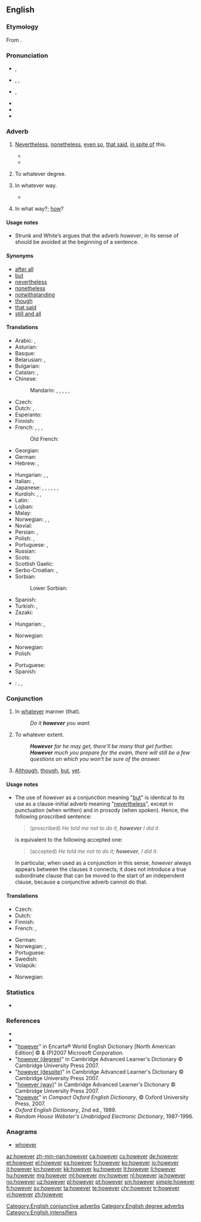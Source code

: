 ==English==
{{rfc|POS mixed up}}
===Etymology===
From {{etyl|enm|en}} {{compound|how|ever|lang=enm|nocat=1}}.

===Pronunciation===
* {{a|RP}} {{IPA|/hɑʊˈɛvə/}}, {{X-SAMPA|/haU"Ev@/}}
* {{a|US}} {{enPR|houĕvʹər}}, {{IPA|/haʊˈɛvɚ/}}, {{X-SAMPA|/haU'Ev@`/}}
* {{a|NY}} {{IPA|/hɑwɛvə/}}, {{X-SAMPA|/hAwEv@/}}
* {{audio|en-us-however.ogg|Audio (US)}}
* {{rhymes|ɛvə(r)}}
* {{hyphenation|how|ev|er}}

===Adverb===
{{en-adv|-}}

# {{context|conjunctive|lang=en}} [[nevertheless|Nevertheless]], [[nonetheless]], [[even so]], [[that said]], [[in spite of]] this.
#*{{quote-book|year=1918|author={{w|W. B. Maxwell}}
|title=The Mirror and the Lamp
|chapter=2|url=http://openlibrary.org/works/OL1097634W
|passage=''That'' the young Mr. Churchills liked—but they did not like him coming round of an evening and drinking weak whisky-and-water while he held forth on railway debentures and corporation loans. Mr. Barrett, '''however''', by fawning and flattery, seemed to be able to make not only Mrs. Churchill but everyone else do what he desired.}}
#*{{quote-magazine|date=2013-06-29|volume=407|issue=8842|page=72-3|magazine={{w|The Economist}}
|title=[http://www.economist.com/news/international/science-and-technology/21580133-how-microbes-promote-liver-cancer-overweight-punch-gut A punch in the gut]
|passage=Mostly, the microbiome is beneficial. It helps with digestion and enables people to extract a lot more calories from their food than would otherwise be possible. Research over the past few years, '''however''', has implicated it in diseases from atherosclerosis to asthma to autism.}}
#: {{usex|lang=en|He told me not to do it. '''However''', I did it anyway.}}
# {{context|degree|lang=en}} To whatever degree.
#: {{usex|lang=en|'''However''' clear you think you've been, many questions will remain.}}
# {{context|manner|lang=en}} In whatever way.
#*{{quote-magazine|date=2013-06-21|author={{w|Oliver Burkeman}}
|volume=189|issue=2|page=48|magazine={{w|The Guardian Weekly}}
|title=[http://www.theguardian.com/technology/2013/may/10/conscious-computing-twitter-facebook-google The tao of tech]
|passage= this is a result of how online advertising has traditionally worked: advertisers pay for clicks, and a click is a click, '''however''' it's obtained.}}
#: {{usex|Let me know when you've had your interview, '''however''' it goes.|lang=en}}
# {{context|chiefly|British|as an intensified form in interrogatives|lang=en}} In what way?; [[how]]?
#: {{usex|lang=en|'''However''' did you do that?}}

====Usage notes====
* {{sense|nevertheless}} Strunk and White’s ''{{w|The Elements of Style}}'' argues that the adverb ''however'', in its sense of {{term|nevertheless|lang=en}} should be avoided at the beginning of a sentence.

====Synonyms====
{{checksyns}}
* [[after all]]
* [[but]]
* [[nevertheless]]
* [[nonetheless]]
* [[notwithstanding]]
* [[though]]
* [[that said]]
* [[still and all]]

====Translations====
{{trans-top|nevertheless}}
* Arabic: {{t|ar|لكن|tr=laakin(na)}}, {{t|ar|ولكن|tr=wa-laakin(na)}}
* Asturian: {{t|ast|sin embargu}}
* Basque: {{t+|eu|haatik}}
* Belarusian: {{t|be|аднак|tr=adnak|sc=Cyrl}}, {{t|be|як бы там ні было|tr=jak by tam ni było|sc=Cyrl}}
* Bulgarian: {{t|bg|въпреки това|sc=Cyrl}}
* Catalan: {{t|ca|tanmateix}}, {{t+|ca|nogensmenys}}
* Chinese:
*: Mandarin: {{t|cmn|但是|tr=dànshì|sc=Hani}}, {{t|cmn|可是|tr=kěshì|sc=Hani}}, {{t|cmn|不過|sc=Hani}}, {{t|cmn|不过|tr=búguò|sc=Hani}}, {{t|cmn|卻|sc=Hani}}, {{t|cmn|却|tr=què|sc=Hani}}
* Czech: {{t+|cs|nicméně}}
* Dutch: {{t+|nl|daarentegen}}, {{t+|nl|echter}}
* Esperanto: {{t|eo|kontraŭe}}
* Finnish: {{t+|fi|kuitenkin}}
* French: {{t+|fr|cependant}}, {{t+|fr|pourtant}}, {{t+|fr|néanmoins}}, {{t+|fr|toutefois}}
*: Old French: {{t|fro|nepourquant}}
* Georgian: {{t|ka|მიუხედავად ამისა|sc=Geor}}
* German: {{t+|de|jedoch}}
* Hebrew: {{t|he|אף על פי כן|sc=Hebr}}, {{t|he|למרות זאת|sc=Hebr}}
{{trans-mid}}
* Hungarian: {{t+|hu|mégis}}, {{t+|hu|viszont}}, {{t+|hu|azonban}}
* Italian: {{t+|it|però}}, {{t+|it|nonostante}}
* Japanese: {{t+|ja|しかし|tr=shikashi}}, {{t+|ja|が|tr=ga}}, {{t|ja|でも|tr=demo}}, {{t|ja|けれども|tr=keredomo}}, {{t|ja|けれど|tr=keredo}}, {{t|ja|けども|tr=kedomo}}, {{t|ja|けど|tr=kedo}}
* Kurdish: {{t|ku|her wiha|sc=ku-Arab}}, {{t+|ku|dîsa jî|sc=ku-Arab}}, {{t+|ku|lê|sc=ku-Arab}}
* Latin: {{t+|la|tamen}}
* Lojban: {{t+|jbo|ku'i}}
* Malay: {{t|ms|walau bagaimana}}
* Norwegian: {{t+|no|men}}, {{t+|no|imidlertid}}, {{t|no|ikke desto mindre}}
* Novial: {{t|nov|tamen}}
* Persian: {{t+|fa|اما|tr=ammâ|sc=fa-Arab}}, {{t|fa|با این حال|sc=fa-Arab}}
* Polish: {{t+|pl|jednakże}}, {{t+|pl|jednak}}
* Portuguese: {{t+|pt|no entanto}}, {{t+|pt|entretanto}}
* Russian: {{t+|ru|однако|tr=odnáko|sc=Cyrl}}
* Scots: {{t|sco|houaniver}}
* Scottish Gaelic: {{t|gd|ge-tà}}
* Serbo-Croatian: {{t|sh|usprkos tome}}, {{t|sh|međutim}}
* Sorbian:
*: Lower Sorbian: {{t|dsb|pak}}
* Spanish: {{t+|es|sin embargo}}
* Turkish: {{t+|tr|bununla birlikte}}, {{t+|tr|ancak}}
* Zazaki: {{t|zza|labelê}}
{{trans-bottom}}

{{trans-top|to what degree}}
* Hungarian: {{t+|hu|akármennyire}}, {{t+|hu|bármennyire}}
{{trans-mid}}
* Norwegian: {{t|no|uansett hvor/hvor mye}}
{{trans-bottom}}

{{trans-top|intensifier: in what way}}
* Norwegian: {{t|no|hvordan i all verden}}
* Polish: {{t+|pl|jakkolwiek}}
{{trans-mid}}
* Portuguese: {{t|pt|por mais que}}
* Spanish: {{t|es|por más que}}
{{trans-bottom}}

{{checktrans-top}}
* {{ttbc|id}}: {{t+|id|tapi}}, {{t+|id|tetapi}}, {{t+|id|namun}}
{{trans-mid}}
{{trans-bottom}}

===Conjunction===
{{en-con}}

# In [[whatever]] manner (that).
#: ''Do it '''however''' you want.''
# To whatever extent.
#: '''''However''' far he may get, there'll be many that get further.''
#: '''''However''' much you prepare for the exam, there will still be a few questions on which you won't be sure of the answer.''
# {{context|proscribed|lang=en}} [[although|Although]], [[though]], [[but]], [[yet]].

====Usage notes====
* <p style="margin-top:0;margin-bottom:0">{{sense|although}} The use of ''however'' as a conjunction meaning "[[but]]" is identical to its use as a clause-initial adverb meaning "[[nevertheless]]", except in punctuation (when written) and in prosody (when spoken). Hence, the following proscribed sentence:</p><blockquote style="margin-top:0;margin-bottom:0"><p style="margin-top:0;margin-bottom:0">(proscribed) ''He told me not to do it, '''however''' I did it.''</p></blockquote><p style="margin-top:0;margin-bottom:0">is equivalent to the following accepted one:</p><blockquote style="margin-top:0;margin-bottom:0"><p style="margin-top:0;margin-bottom:0">(accepted) ''He told me not to do it; '''however''', I did it.''</p></blockquote><p style="margin-top:0;margin-bottom:0">In particular, when used as a conjunction in this sense, ''however'' always appears between the clauses it connects; it does not introduce a true subordinate clause that can be moved to the start of an independent clause, because a conjunctive adverb cannot do that.</p>

====Translations====
{{trans-top|in whatever manner}}
* Czech: {{t|cs|jakkoli}}
* Dutch: {{t|nl|eender hoe}}
* Finnish: {{t|fi|[[miten]] [[tahansa]]}}
* French: {{t|fr|de quelque manière que ce soit}}, {{t|fr|quelle que soit sa manière}}
{{trans-mid}}
* German: {{t|de|wie auch immer}}
* Norwegian: {{t|no|på den måten}}, {{t|no|på hvilken måte}}
* Portuguese: {{t|pt|de qualquer modo}}
* Swedish: {{t+|sv|hur som helst}}
* Volapük: {{t+|vo|ye}}
{{trans-bottom}}

{{trans-top|to whatever extent}}
* Norwegian: {{t|no|uansett hvor}}
{{trans-mid}}
{{trans-bottom}}

===Statistics===
* {{rank|father|nor|moment|227|however|enough|quite|brought}}

===References===
* {{R:Webster 1913|however}}
* {{R:Dictionary.com|however}}
* "[http://encarta.msn.com/dictionary_/however.html however]" in Encarta® World English Dictionary [North American Edition] © & (P)2007 Microsoft Corporation.
* "[http://dictionary.cambridge.org/define.asp?key=38295&dict=CALD however (degree)]" in Cambridge Advanced Learner's Dictionary © Cambridge University Press 2007.
* "[http://dictionary.cambridge.org/define.asp?key=38298&dict=CALD however (despite)]" in Cambridge Advanced Learner's Dictionary © Cambridge University Press 2007.
* "[http://dictionary.cambridge.org/define.asp?key=38296&dict=CALD however (way)]" in Cambridge Advanced Learner's Dictionary © Cambridge University Press 2007.
* "[http://www.askoxford.com/concise_oed/however?view=uk however]" in ''Compact Oxford English Dictionary'', © Oxford University Press, 2007.
* ''Oxford English Dictionary'', 2nd ed., 1989.
* ''Random House Webster's Unabridged Electronic Dictionary'', 1987-1996.

===Anagrams===
* [[whoever]]

[[Category:English conjunctive adverbs]]
[[Category:English degree adverbs]]
[[Category:English intensifiers]]

[[az:however]]
[[zh-min-nan:however]]
[[ca:however]]
[[cs:however]]
[[de:however]]
[[et:however]]
[[el:however]]
[[es:however]]
[[fr:however]]
[[ko:however]]
[[io:however]]
[[it:however]]
[[kn:however]]
[[kk:however]]
[[ku:however]]
[[lt:however]]
[[li:however]]
[[hu:however]]
[[mg:however]]
[[ml:however]]
[[my:however]]
[[nl:however]]
[[ja:however]]
[[no:however]]
[[uz:however]]
[[pl:however]]
[[pt:however]]
[[sm:however]]
[[simple:however]]
[[fi:however]]
[[sv:however]]
[[ta:however]]
[[te:however]]
[[chr:however]]
[[tr:however]]
[[vi:however]]
[[zh:however]]